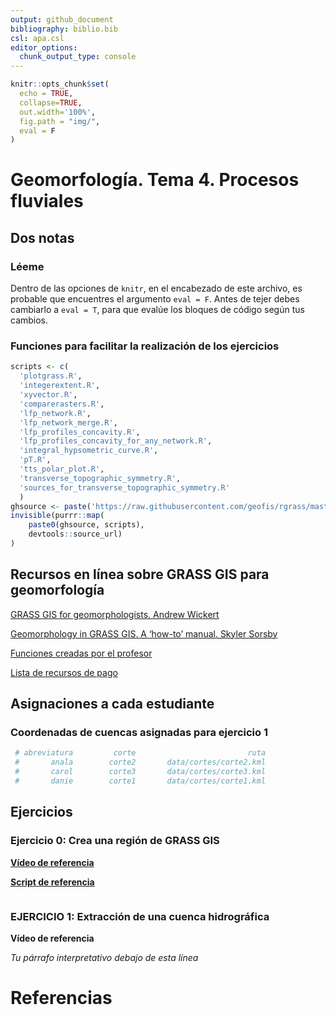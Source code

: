 ```yaml
---
output: github_document
bibliography: biblio.bib
csl: apa.csl
editor_options: 
  chunk_output_type: console
---
```


```r
knitr::opts_chunk$set(
  echo = TRUE,
  collapse=TRUE,
  out.width='100%',
  fig.path = "img/",
  eval = F
)
```

# Geomorfología. Tema 4. Procesos fluviales

## Dos notas

### Léeme

Dentro de las opciones de `knitr`, en el encabezado de este archivo, es probable que encuentres el argumento `eval = F`. Antes de tejer debes cambiarlo a `eval = T`, para que evalúe los bloques de código según tus cambios.

### Funciones para facilitar la realización de los ejercicios

```r
scripts <- c(
  'plotgrass.R',
  'integerextent.R',
  'xyvector.R',
  'comparerasters.R',
  'lfp_network.R',
  'lfp_network_merge.R',
  'lfp_profiles_concavity.R',
  'lfp_profiles_concavity_for_any_network.R',
  'integral_hypsometric_curve.R',
  'pT.R',
  'tts_polar_plot.R',
  'transverse_topographic_symmetry.R',
  'sources_for_transverse_topographic_symmetry.R'
  )
ghsource <- paste('https://raw.githubusercontent.com/geofis/rgrass/master/')
invisible(purrr::map(
    paste0(ghsource, scripts),
    devtools::source_url)
)
```

## Recursos en línea sobre GRASS GIS para geomorfología

[GRASS GIS for geomorphologists. Andrew Wickert](https://github.com/awickert/GRASS-GIS-for-geomorphologists)

[Geomorphology in GRASS GIS. A 'how-to' manual. Skyler Sorsby](https://es.slideshare.net/SkylerSorsby/introduction-to-geomorphology-in-grass-gis-by-skyler-sorsby)

[Funciones creadas por el profesor](https://github.com/geofis/rgrass)

[Lista de recursos de pago](https://grass.osgeo.org/documentation/books/)


## Asignaciones a cada estudiante

### Coordenadas de cuencas asignadas para ejercicio 1

```r
 # abreviatura         corte                         ruta
 #       anala        corte2       data/cortes/corte2.kml
 #       carol        corte3       data/cortes/corte3.kml
 #       danie        corte1       data/cortes/corte1.kml
```


## Ejercicios

### Ejercicio 0: Crea una región de GRASS GIS

[**Vídeo de referencia**]()

[**Script de referencia**]()

```r

```


### EJERCICIO 1: Extracción de una cuenca hidrográfica

**Vídeo de referencia**


*Tu párrafo interpretativo debajo de esta línea*



# Referencias